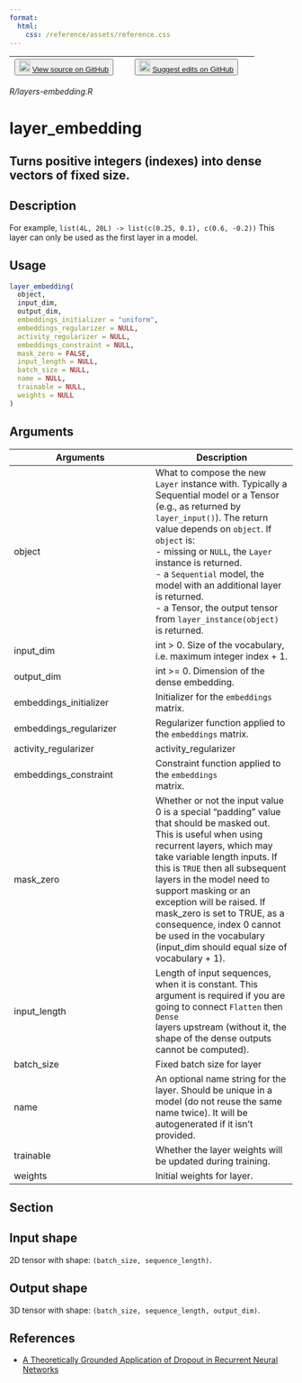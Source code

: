```yaml
---
format:
  html:
    css: /reference/assets/reference.css
---
```


| <button class="button"> ![](/reference/assets/GitHub-Mark-32px.png){width="20"} [View source on GitHub](https://github.com/rstudio/keras//blob/main/R/layers-embedding.R) </button> | <button class="button"> ![](/reference/assets/GitHub-Mark-32px.png){width="20"} [Suggest edits on GitHub](https://github.com/rstudio/keras//edit/main/R/layers-embedding.R) </button> |
|:------------------------------:|:--------------------------------------:|

*R/layers-embedding.R*

# layer_embedding

## Turns positive integers (indexes) into dense vectors of fixed size.

## Description
For example, `list(4L, 20L) -> list(c(0.25, 0.1), c(0.6, -0.2))` This layer can only be used as the first layer in a model. 


## Usage
```r
layer_embedding( 
  object, 
  input_dim, 
  output_dim, 
  embeddings_initializer = "uniform", 
  embeddings_regularizer = NULL, 
  activity_regularizer = NULL, 
  embeddings_constraint = NULL, 
  mask_zero = FALSE, 
  input_length = NULL, 
  batch_size = NULL, 
  name = NULL, 
  trainable = NULL, 
  weights = NULL 
) 
```

## Arguments
|Arguments|Description|
|---|---|
| object | What to compose the new `Layer` instance with. Typically a Sequential model or a Tensor (e.g., as returned by `layer_input()`). The return value depends on `object`. If `object` is: <br>- missing or `NULL`, the `Layer` instance is returned. <br>- a `Sequential` model, the model with an additional layer is returned. <br>- a Tensor, the output tensor from `layer_instance(object)` is returned.  |
| input_dim | int > 0. Size of the vocabulary, i.e. maximum integer index + 1. |
| output_dim | int >= 0. Dimension of the dense embedding. |
| embeddings_initializer | Initializer for the `embeddings` matrix. |
| embeddings_regularizer | Regularizer function applied to the `embeddings` matrix. |
| activity_regularizer | activity_regularizer |
| embeddings_constraint | Constraint function applied to the `embeddings`<br>matrix. |
| mask_zero | Whether or not the input value 0 is a special "padding" value that should be masked out. This is useful when using recurrent layers, which may take variable length inputs. If this is `TRUE` then all subsequent layers in the model need to support masking or an exception will be raised. If mask_zero is set to TRUE, as a consequence, index 0 cannot be used in the vocabulary (input_dim should equal size of vocabulary + 1). |
| input_length | Length of input sequences, when it is constant. This argument is required if you are going to connect `Flatten` then `Dense`<br>layers upstream (without it, the shape of the dense outputs cannot be computed). |
| batch_size | Fixed batch size for layer |
| name | An optional name string for the layer. Should be unique in a model (do not reuse the same name twice). It will be autogenerated if it isn't provided. |
| trainable | Whether the layer weights will be updated during training. |
| weights | Initial weights for layer. |


## Section

## Input shape

 2D tensor with shape: `(batch_size, sequence_length)`. 

## Output shape

 3D tensor with shape: `(batch_size, sequence_length, output_dim)`. 

## References

- [A Theoretically Grounded Application of Dropout in Recurrent Neural Networks](https://arxiv.org/abs/1512.05287)





